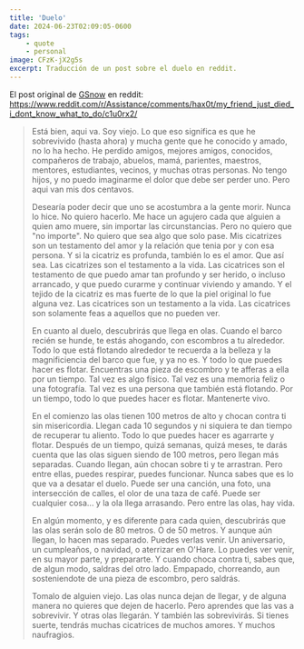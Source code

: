 ```yaml
---
title: 'Duelo'
date: 2024-06-23T02:09:05-0600
tags:
    - quote
    - personal
image: CFzK-jX2g5s
excerpt: Traducción de un post sobre el duelo en reddit.
---
```


El post original de [GSnow](https://www.reddit.com/user/GSnow) en reddit: https://www.reddit.com/r/Assistance/comments/hax0t/my_friend_just_died_i_dont_know_what_to_do/c1u0rx2/

> Está bien, aqui va. Soy viejo. Lo que eso significa es que he sobrevivido (hasta ahora) y mucha gente que he conocido y amado, no lo ha hecho. He perdido amigos, mejores amigos, conocidos, compañeros de trabajo, abuelos, mamá, parientes, maestros, mentores, estudiantes, vecinos, y muchas otras personas. No tengo hijos, y no puedo imaginarme el dolor que debe ser perder uno. Pero aqui van mis dos centavos.
> 
> Desearía poder decir que uno se acostumbra a la gente morir. Nunca lo hice. No quiero hacerlo. Me hace un agujero cada que alguien a quien amo muere, sin importar las circunstancias. Pero no quiero que "no importe". No quiero que sea algo que solo pase. Mis cicatrizes son un testamento del amor y la relación que tenia por y con esa persona. Y si la cicatriz es profunda, también lo es el amor. Que así sea. Las cicatrizes son el testamento a la vida. Las cicatrices son el testamento de que puedo amar tan profundo y ser herido, o incluso arrancado, y que puedo curarme y continuar viviendo y amando. Y el tejido de la cicatriz es mas fuerte de lo que la piel original lo fue alguna vez. Las cicatrices son un testamento a la vida. Las cicatrices son solamente feas a aquellos que no pueden ver.
>
> En cuanto al duelo, descubrirás que llega en olas. Cuando el barco recién se hunde, te estás ahogando, con escombros a tu alrededor. Todo lo que está flotando alrededor te recuerda a la belleza y la magnificiencia del barco que fue, y ya no es. Y todo lo que puedes hacer es flotar. Encuentras una pieza de escombro y te afferas a ella por un tiempo. Tal vez es algo físico. Tal vez es una memoria feliz o una fotografía. Tal vez es una persona que también está flotando. Por un tiempo, todo lo que puedes hacer es flotar. Mantenerte vivo.
>
> En el comienzo las olas tienen 100 metros de alto y chocan contra ti sin misericordia. Llegan cada 10 segundos y ni siquiera te dan tiempo de recuperar tu aliento. Todo lo que puedes hacer es agarrarte y flotar. Después de un tiempo, quizá semanas, quizá meses, te darás cuenta que las olas siguen siendo de 100 metros, pero llegan más separadas. Cuando llegan, aún chocan sobre ti y te arrastran. Pero entre ellas, puedes respirar, puedes funcionar. Nunca sabes que es lo que va a desatar el duelo. Puede ser una canción, una foto, una intersección de calles, el olor de una taza de café. Puede ser cualquier cosa... y la ola llega arrasando. Pero entre las olas, hay vida.
>
> En algún momento, y es diferente para cada quien, descubrirás que las olas serán solo de 80 metros. O de 50 metros. Y aunque aún llegan, lo hacen mas separado. Puedes verlas venir. Un aniversario, un cumpleaños, o navidad, o aterrizar en O'Hare. Lo puedes ver venir, en su mayor parte, y prepararte. Y cuando choca contra ti, sabes que, de algun modo, saldras del otro lado. Empapado, chorreando, aun sosteniendote de una pieza de escombro, pero saldrás.
>
> Tomalo de alguien viejo. Las olas nunca dejan de llegar, y de alguna manera no quieres que dejen de hacerlo. Pero aprendes que las vas a sobrevivir. Y otras olas llegarán. Y también las sobrevivirás. Si tienes suerte, tendrás muchas cicatrices de muchos amores. Y muchos naufragios.